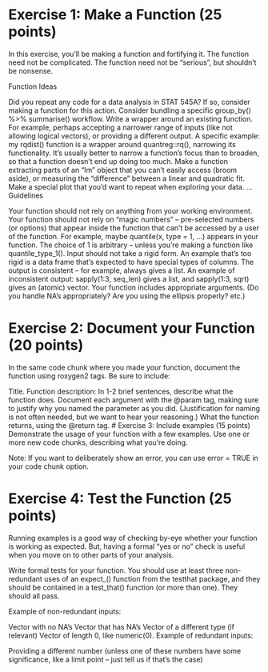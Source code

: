 # Exercise 1: Make a Function (25 points)
In this exercise, you’ll be making a function and fortifying it. The function need not be complicated. The function need not be “serious”, but shouldn’t be nonsense.

Function Ideas

Did you repeat any code for a data analysis in STAT 545A? If so, consider making a function for this action.
Consider bundling a specific group_by() %>% summarise() workflow.
Write a wrapper around an existing function.
For example, perhaps accepting a narrower range of inputs (like not allowing logical vectors), or providing a different output.
A specific example: my rqdist() function is a wrapper around quantreg::rq(), narrowing its functionality.
It’s usually better to narrow a function’s focus than to broaden, so that a function doesn’t end up doing too much.
Make a function extracting parts of an "lm" object that you can’t easily access (broom aside), or measuring the “difference” between a linear and quadratic fit.
Make a special plot that you’d want to repeat when exploring your data.
…
Guidelines

Your function should not rely on anything from your working environment.
Your function should not rely on “magic numbers” – pre-selected numbers (or options) that appear inside the function that can’t be accessed by a user of the function.
For example, maybe quantile(x, type = 1, ...) appears in your function. The choice of 1 is arbitrary – unless you’re making a function like quantile_type_1().
Input should not take a rigid form. An example that’s too rigid is a data frame that’s expected to have special types of columns.
The output is consistent – for example, always gives a list. An example of inconsistent output: sapply(1:3, seq_len) gives a list, and sapply(1:3, sqrt) gives an (atomic) vector.
Your function includes appropriate arguments. (Do you handle NA’s appropriately? Are you using the ellipsis properly? etc.)

# Exercise 2: Document your Function (20 points)
In the same code chunk where you made your function, document the function using roxygen2 tags. Be sure to include:

Title.
Function description: In 1-2 brief sentences, describe what the function does.
Document each argument with the @param tag, making sure to justify why you named the parameter as you did.
(Justification for naming is not often needed, but we want to hear your reasoning.)
What the function returns, using the @return tag.
# Exercise 3: Include examples (15 points)
Demonstrate the usage of your function with a few examples. Use one or more new code chunks, describing what you’re doing.

Note: If you want to deliberately show an error, you can use error = TRUE in your code chunk option.

# Exercise 4: Test the Function (25 points)
Running examples is a good way of checking by-eye whether your function is working as expected. But, having a formal “yes or no” check is useful when you move on to other parts of your analysis.

Write formal tests for your function. You should use at least three non-redundant uses of an expect_() function from the testthat package, and they should be contained in a test_that() function (or more than one). They should all pass.

Example of non-redundant inputs:

Vector with no NA’s
Vector that has NA’s
Vector of a different type (if relevant)
Vector of length 0, like numeric(0).
Example of redundant inputs:

Providing a different number (unless one of these numbers have some significance, like a limit point – just tell us if that’s the case)

